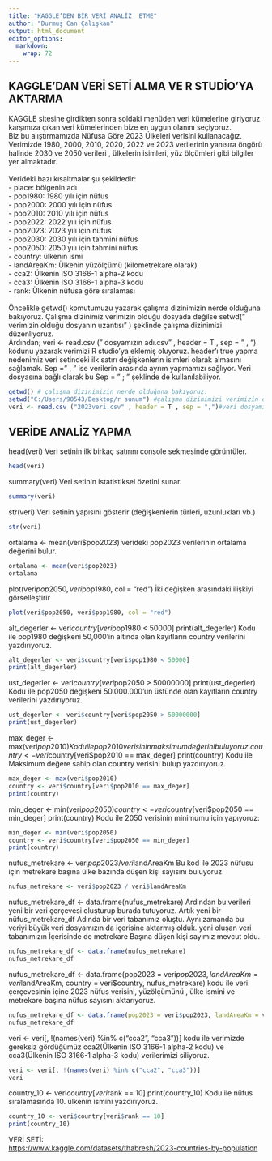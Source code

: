 ---
title: "KAGGLE’DEN BİR VERİ ANALİZ  ETME"
author: "Durmuş Can Çalışkan"
output: html_document
editor_options: 
  markdown: 
    wrap: 72
---

## KAGGLE'DAN VERİ SETİ ALMA VE R  STUDİO'YA AKTARMA <br>

KAGGLE sitesine girdikten sonra soldaki menüden veri kümelerine
giriyoruz. karşımıza çıkan veri kümelerinden bize en uygun olanını
seçiyoruz.<br> Biz bu alıştırmamızda Nüfusa Göre 2023 Ülkeleri verisini
kullanacağız.<br> Verimizde 1980, 2000, 2010, 2020, 2022 ve 2023
verilerinin yanısıra öngörü halinde 2030 ve 2050 verileri , ülkelerin
isimleri, yüz ölçümleri gibi bilgiler yer almaktadır. <br><br> Verideki
bazı kısaltmalar şu şekildedir:<br> - place: bölgenin adı<br> - pop1980:
1980 yılı için nüfus<br> - pop2000: 2000 yılı için nüfus<br> - pop2010:
2010 yılı için nüfus<br> - pop2022: 2022 yılı için nüfus<br> - pop2023:
2023 yılı için nüfus<br> - pop2030: 2030 yılı için tahmini nüfus<br> -
pop2050: 2050 yılı için tahmini nüfus<br> - country: ülkenin ismi<br> -
landAreaKm: Ülkenin yüzölçümü (kilometrekare olarak)<br> - cca2: Ülkenin
ISO 3166-1 alpha-2 kodu<br> - cca3: Ülkenin ISO 3166-1 alpha-3
kodu<br> - rank: Ülkenin nüfusa göre sıralaması<br><br> Öncelikle
getwd() komutumuzu yazarak çalışma dizinimizin nerde olduğuna bakıyoruz.
Çalışma dizinimiz verimizin olduğu dosyada değilse setwd(" verimizin
olduğu dosyanın uzantısı" ) şeklinde çalışma dizinimizi
düzenliyoruz.<br> Ardından; veri \<- read.csv (" dosyamızın adı.csv" ,
header = T , sep = " , ") kodunu yazarak verimizi R studio'ya eklemiş
oluyoruz. header'ı true yapma nedenimiz veri setindeki ilk satırı
değişkenlerin isimleri olarak almasını sağlamak. Sep = " , " ise
verilerin arasında ayrım yapmamızı sağlıyor. Veri dosyasına bağlı olarak
bu Sep = " ; " şeklinde de kullanılabiliyor.<br>

```{r}
getwd() # çalışma dizinimizin nerde olduğuna bakıyoruz.
setwd("C:/Users/90543/Desktop/r sunum") #çalışma dizinimizi verimizin olduğu dosyaya alıyoruz.
veri <- read.csv ("2023veri.csv" , header = T , sep = ",")#veri dosyamızı data isminde bir nesneye atıyoruz.
```

## VERİDE ANALİZ YAPMA <br>

head(veri) Veri setinin ilk birkaç satırını console sekmesinde
görüntüler.<br>

```{r}
head(veri)
```

summary(veri) Veri setinin istatistiksel özetini sunar.

```{r}
summary(veri)
```

str(veri) Veri setinin yapısını gösterir (değişkenlerin türleri,
uzunlukları vb.)

```{r}
str(veri)
```

ortalama \<- mean(veri\$pop2023) verideki pop2023 verilerinin ortalama
değerini bulur.

```{r}
ortalama <- mean(veri$pop2023)
ortalama
```

plot(veri$pop2050, veri$pop1980, col = "red") İki değişken arasındaki
ilişkiyi görselleştirir

```{r}
plot(veri$pop2050, veri$pop1980, col = "red")
```

alt_degerler \<- veri$country[veri$pop1980 \< 50000] print(alt_degerler)
Kodu ile pop1980 değişkeni 50,000'in altında olan kayıtların country
verilerini yazdırıyoruz.

```{r}
alt_degerler <- veri$country[veri$pop1980 < 50000]
print(alt_degerler)
```

ust_degerler \<- veri$country[veri$pop2050 \> 50000000]
print(ust_degerler) Kodu ile pop2050 değişkeni 50.000.000'un üstünde
olan kayıtların country verilerini yazdırıyoruz.

```{r}
ust_degerler <- veri$country[veri$pop2050 > 50000000]
print(ust_degerler)
```

max_deger \<-
max(veri$pop2010) Kodu ile pop2010 verisinin maksimum değerini buluyoruz. country <- veri$country[veri\$pop2010
== max_deger] print(country) Kodu ile Maksimum değere sahip olan country
verisini bulup yazdırıyoruz.

```{r}
max_deger <- max(veri$pop2010)
country <- veri$country[veri$pop2010 == max_deger]
print(country)
```

min_deger \<- min(veri$pop2050) country <- veri$country[veri\$pop2050 ==
min_deger] print(country) Kodu ile 2050 verisinin minimumu için
yapıyoruz:

```{r}
min_deger <- min(veri$pop2050)
country <- veri$country[veri$pop2050 == min_deger]
print(country)
```

nufus_metrekare \<- veri$pop2023 / veri$landAreaKm Bu kod ile 2023
nüfusu için metrekare başına ülke bazında düşen kişi sayısını buluyoruz.

```{r}
nufus_metrekare <- veri$pop2023 / veri$landAreaKm
```

nufus_metrekare_df \<- data.frame(nufus_metrekare) Ardından bu verileri
yeni bir veri çerçevesi oluşturup burada tutuyoruz. Artık yeni bir
nüfus_metrekare_df Adında bir veri tabanımız oluştu. Aynı zamanda bu
veriyi büyük veri dosyamızın da içerisine aktarmış olduk. yeni oluşan
veri tabanımızın İçerisinde de metrekare Başına düşen kişi sayımız
mevcut oldu.

```{r}
nufus_metrekare_df <- data.frame(nufus_metrekare)
nufus_metrekare_df
```

nufus_metrekare_df \<- data.frame(pop2023 =
veri$pop2023, landAreaKm = veri$landAreaKm, country = veri\$country,
nufus_metrekare) kodu ile veri çerçevesinin içine 2023 nüfus verisini,
yüzölçümünü , ülke ismini ve metrekare başına nüfus sayısını
aktarıyoruz.

```{r}
nufus_metrekare_df <- data.frame(pop2023 = veri$pop2023, landAreaKm = veri$landAreaKm, country = veri$country, nufus_metrekare)
nufus_metrekare_df 
```

veri \<- veri[, !(names(veri) %in% c("cca2", "cca3"))] kodu ile
verimizde gereksiz gördüğümüz cca2(Ülkenin ISO 3166-1 alpha-2 kodu) ve
cca3(Ülkenin ISO 3166-1 alpha-3 kodu) verilerimizi siliyoruz.

```{r}
veri <- veri[, !(names(veri) %in% c("cca2", "cca3"))]
veri
```

country_10 \<- veri$country[veri$rank == 10] print(country_10) Kodu ile
nüfus sıralamasında 10. ülkenin ismini yazdırıyoruz.

```{r}
country_10 <- veri$country[veri$rank == 10] 
print(country_10)
```

VERİ SETİ: <br>
<https://www.kaggle.com/datasets/thabresh/2023-countries-by-population>
